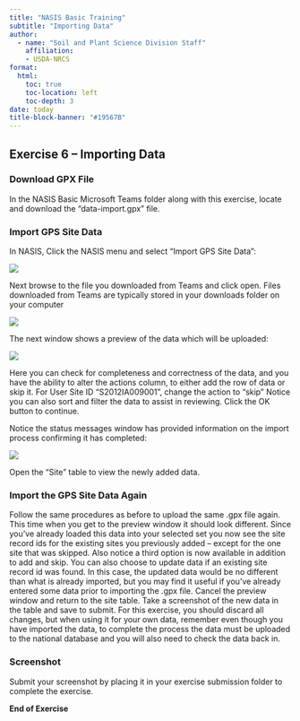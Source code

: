 ```yaml
---
title: "NASIS Basic Training"
subtitle: "Importing Data"
author:
  - name: "Soil and Plant Science Division Staff"
    affiliation:
    - USDA-NRCS
format:
  html:
    toc: true
    toc-location: left
    toc-depth: 3
date: today
title-block-banner: "#19567B"
---
```


## Exercise 6 – Importing Data

### Download GPX File

In the NASIS Basic Microsoft Teams folder along with this exercise, locate and download the “data-import.gpx” file.

### Import GPS Site Data

In NASIS, Click the NASIS menu and select “Import GPS Site Data”:

![](6-import.png)

Next browse to the file you downloaded from Teams and click open. Files downloaded from Teams are typically stored in your downloads folder on your computer

![](6-file-import.png)

The next window shows a preview of the data which will be uploaded:

![](6-import-preview.png)

Here you can check for completeness and correctness of the data, and you have the ability to alter the actions column, to either add the row of data or skip it. For User Site ID “S2012IA009001”, change the action to “skip” Notice you can also sort and filter the data to assist in reviewing. Click the OK button to continue.

Notice the status messages window has provided information on the import process confirming it has completed:

![](6-import-status.png)

Open the “Site” table to view the newly added data.

### Import the GPS Site Data Again

Follow the same procedures as before to upload the same .gpx file again. This time when you get to the preview window it should look different. Since you’ve already loaded this data into your selected set you now see the site record ids for the existing sites you previously added – except for the one site that was skipped. Also notice a third option is now available in addition to add and skip. You can also choose to update data if an existing site record id was found. In this case, the updated data would be no different than what is already imported, but you may find it useful if you’ve already entered some data prior to importing the .gpx file. Cancel the preview window and return to the site table. Take a screenshot of the new data in the table and save to submit. For this exercise, you should discard all changes, but when using it for your own data, remember even though you have imported the data, to complete the process the data must be uploaded to the national database and you will also need to check the data back in.

### Screenshot

Submit your screenshot by placing it in your exercise submission folder to complete the exercise.

**End of Exercise**
